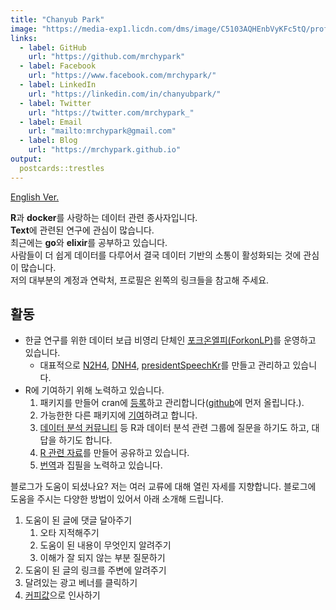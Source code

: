 ```yaml
---
title: "Chanyub Park"
image: "https://media-exp1.licdn.com/dms/image/C5103AQHEnbVyKFc5tQ/profile-displayphoto-shrink_400_400/0/1580143693466?e=1617235200&v=beta&t=zUGCfjK8B_814mdTweoREsyb7nIOI0VGNSN4NbqQVHQ"
links:
  - label: GitHub
    url: "https://github.com/mrchypark"
  - label: Facebook
    url: "https://www.facebook.com/mrchypark/"
  - label: LinkedIn
    url: "https://linkedin.com/in/chanyubpark/"
  - label: Twitter
    url: "https://twitter.com/mrchypark_"
  - label: Email
    url: "mailto:mrchypark@gmail.com"
  - label: Blog
    url: "https://mrchypark.github.io"
output:
  postcards::trestles
---
```

 
[English Ver.][en]

**R**과 **docker**를 사랑하는 데이터 관련 종사자입니다.    
**Text**에 관련된 연구에 관심이 많습니다.    
최근에는 **go**와 **elixir**를 공부하고 있습니다.    
사람들이 더 쉽게 데이터를 다루어서 결국 데이터 기반의 소통이 활성화되는 것에 관심이 많습니다.    
저의 대부분의 계정과 연락처, 프로필은 왼쪽의 링크들을 참고해 주세요.    

## 활동

- 한글 연구를 위한 데이터 보급 비영리 단체인 [포크온엘피(ForkonLP)][forkonlp]를 운영하고 있습니다.  
    - 대표적으로 [N2H4][N2H4], [DNH4][DNH4], [presidentSpeechKr][presidentSpeechKr]를 만들고 관리하고 있습니다.    
- R에 기여하기 위해 노력하고 있습니다.
    1. 패키지를 만들어 cran에 [등록][등록]하고 관리합니다([github][repo]에 먼저 올립니다.).    
    2. 가능한한 다른 패키지에 [기여][기여]하려고 합니다.    
    3. [데이터 분석 커뮤니티][dc] 등 R과 데이터 분석 관련 그룹에 질문을 하기도 하고, 대답을 하기도 합니다.
    4. [R 관련 자료][Materials]를 만들어 공유하고 있습니다.
    5. [번역][번역]과 집필을 노력하고 있습니다.



블로그가 도움이 되셨나요? 저는 여러 교류에 대해 열린 자세를 지향합니다. 블로그에 도움을 주시는 다양한 방법이 있어서 아래 소개해 드립니다.

1. 도움이 된 글에 댓글 달아주기    
    1. 오타 지적해주기    
    1. 도움이 된 내용이 무엇인지 알려주기    
    1. 이해가 잘 되지 않는 부분 질문하기    
1. 도움이 된 글의 링크를 주변에 알려주기    
1. 달려있는 광고 베너를 클릭하기    
1. [커피값](https://mrchypark.github.io/donateme/)으로 인사하기    


[en]: https://mrchypark.github.io/about_en.html
[forkonlp]: https://forkonlp.github.io/
[repo]: https://github.com/mrchypark?tab=repositories
[기여]: https://github.com/pulls?utf8=%E2%9C%93&q=author%3Amrchypark+
[dc]: https://www.facebook.com/groups/datacommunity
[Materials]: https://mrchypark.github.io/material/
[번역]: http://www.aladin.co.kr/shop/wproduct.aspx?ItemId=149310215
[등록]: https://cran.r-project.org/web/packages/ubci/index.html
[N2H4]: https://forkonlp.github.io/N2H4/
[DNH4]: https://forkonlp.github.io/DNH4/
[presidentSpeechKr]: https://forkonlp.github.io/presidentSpeechKr/


